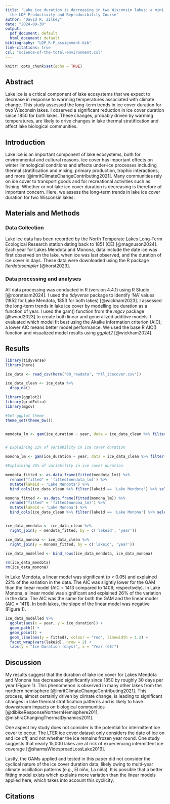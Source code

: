 ```yaml
---
title: 'Lake ice duration is decreasing in two Wisconsin lakes: a mini project for
  the LDP Productivity and Reproducibility Course'
author: "David R. Zilkey"
date: "2024-09-30"
output:
  pdf_document: default
  html_document: default
bibliography: "LDP_R-P_assignment.bib"
link-citations: true
csl: "science-of-the-total-environment.csl"
---
```


```r
knitr::opts_chunk$set(echo = TRUE)
```

## Abstract
Lake ice is a critical component of lake ecosystems that we expect to decrease in response to warming temperatures associated with climate change. This study assessed the long-term trends in ice cover duration for two Wisconsin lakes. I observed a significant reduction in ice cover duration since 1850 for both lakes. These changes, probably driven by warming temperatures, are likely to drive changes in lake thermal stratification and affect lake biological communities.

## Introduction

Lake ice is an important component of lake ecosystems, both for environmental and cultural reasons. Ice cover has important
effects on winter limnological conditions and affects under-ice processes including thermal stratification and mixing, primary production, trophic interactions, and more [@imritClimateChangeContributing2021]. Many communities rely on ice cover to transport goods and for recreational activities such as fishing. Whether or not lake ice cover duration is decreasing is therefore of important concern. Here, we assess the long-term trends in lake ice cover duration for two Wisconsin lakes. 

## Materials and Methods

### Data Collection
Lake ice data has been recorded by the North Temperate Lakes Long-Term Ecological Research station dating back to 1851 (CE) [@magnuson2024]. Each year for Lakes Mendota and Monona, data include the date ice was first observed on the lake, when ice was last observed, and the duration of ice cover in days. These data were downloaded using the R package *lterdatasampler* [@horst2023]. 

### Data processing and analyses
All data processing was conducted in R (version 4.4.1) using R Studio [@rcoreteam2024]. I used the *tidyverse* package to identify 'NA' values (1852 for Lake Mendota, 1853 for both lakes) [@wickham2023]. I assessed the long-term trends in lake ice cover by modelling ice duration as a function of year. I used the gam() function from the *mgcv* package [@wood2023] to create both linear and generalized additive models. I evaluated which model fit best using the Akaike information criterion (AIC); a lower AIC means better model performance. We used the base R AIC() function and visualized model results using *ggplot2* [@wickham2024]. 

## Results

```r
library(tidyverse)
library(here)

ice_data <- read_csv(here("00_rawdata", "ntl_icecover.csv"))

ice_data_clean <- ice_data %>% 
  drop_na()
```

```r

library(ggplot2)
library(gridExtra)
library(mgcv)

#Set ggplot theme
theme_set(theme_bw())


mendota_lm <- gam(ice_duration ~ year, data = ice_data_clean %>% filter(lakeid == 'Lake Mendota'))


# Explaining 22% of variability in ice cover duration

monona_lm <- gam(ice_duration ~ year, data = ice_data_clean %>% filter(lakeid == 'Lake Monona'))

#Explaining 26% of variability in ice cover duration

mendota_fitted <- as.data.frame(fitted(mendota_lm)) %>% 
  rename("fitted" = 'fitted(mendota_lm)') %>% 
  mutate(lakeid = 'Lake Mendota') %>% 
  bind_cols(ice_data_clean %>% filter(lakeid == 'Lake Mendota') %>% select(year))

monona_fitted <- as.data.frame(fitted(monona_lm)) %>% 
  rename("fitted" = 'fitted(monona_lm)') %>% 
  mutate(lakeid = 'Lake Monona') %>% 
  bind_cols(ice_data_clean %>% filter(lakeid == 'Lake Monona') %>% select(year))


ice_data_mendota <- ice_data_clean %>% 
  right_join(y = mendota_fitted, by = c('lakeid', 'year'))

ice_data_monona <- ice_data_clean %>% 
  right_join(y = monona_fitted, by = c('lakeid', 'year'))

ice_data_modelled <- bind_rows(ice_data_mendota, ice_data_monona)

rm(ice_data_mendota)
rm(ice_data_monona)


```
In Lake Mendota, a linear model was significant (p < 0.05) and explained 22% of the variation in the data. The AIC was slightly lower for the GAM than the linear model (AIC = 1413 compared to 1409, respectively). In Lake Monona, a linear model was significant and explained 26% of the variation in the data. The AIC was the same for both the GAM and the linear model (AIC = 1411). In both lakes, the slope of the linear model was negative (Figure 1).

```r
ice_data_modelled %>% 
  ggplot(aes(x = year, y = ice_duration)) +
  geom_path() +
  geom_point() +
  geom_line(aes(y = fitted), colour = "red", linewidth = 1.2) +
  facet_wrap(vars(lakeid), nrow = 2) +
  labs(y = "Ice Duration (days)", x = "Year (CE)")
```


## Discussion

My results suggest that the duration of lake ice cover for Lakes Mendota and Monona has decreased significantly since 1850 by roughly 30 days per year (Figure 1). This phenomenon is observed in many other lakes from the northern hemisphere  [@imritClimateChangeContributing2021]. This process, almost certainly driven by climate change, is leading to significant changes in lake thermal stratification patterns and is likely to have downstream impacts on biological communities [@dibikeResponseNorthernHemisphere2011; @mishraChangingThermalDynamics2011].


One aspect my study does not consider is the potential for intermittent ice cover to occur. The LTER ice cover dataset only considers the date of ice on and ice off, and not whether the ice remains frozen year round. One study suggests that nearly 15,000 lakes are at risk of experiencing intermittent ice coverage [@sharmaWidespreadLossLake2019].


Lastly, the GAMs applied and tested in this paper did not consider the cyclical nature of the ice cover duration data, likely owing to multi-year climate oscillation patterns (e.g., El ni&#241;o, La ni&#241;a). It is possible that a better fitting model exists which explains more variation than the linear models applied here, which takes into account this cyclicity.


## Citations

